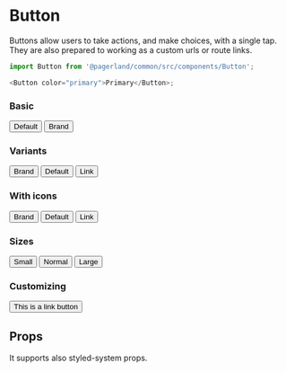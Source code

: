 

<Meta title="Themes|RealEstate/Components/Button" component={Button} />

# Button

Buttons allow users to take actions, and make choices, with a single tap.
They are also prepared to working as a custom urls or route links.

```js
import Button from '@pagerland/common/src/components/Button';

<Button color="primary">Primary</Button>;
```

### Basic

<Preview>
  <Story name="Basic">
    <Theme>
      <Button>Default</Button>
      <Button color="brand">Brand</Button>
    </Theme>
  </Story>
</Preview>

### Variants

<Preview>
  <Story name="Variants">
    <Theme>
      <Button variant="brand">Brand</Button>
      <Button variant="default">Default</Button>
      <Button variant="link">Link</Button>
    </Theme>
  </Story>
</Preview>

### With icons

<Preview>
  <Story name="With icons">
    <Theme>
      <Button variant="brand" icon={ArrowRight}>
        Brand
      </Button>
      <Button variant="default" icon={ArrowRight}>
        Default
      </Button>
      <Button variant="link" icon={ArrowRight}>
        Link
      </Button>
    </Theme>
  </Story>
</Preview>

### Sizes

<Preview>
  <Story name="Sizes">
    <Theme>
      <Button size="small" variant="brand">
        Small
      </Button>
      <Button size="normal" variant="brand">
        Normal
      </Button>
      <Button size="large" variant="brand">
        Large
      </Button>
    </Theme>
  </Story>
</Preview>

### Customizing

<Preview>
  <Story name="Customizing">
    <Theme>
      <Button as="a" href="https://mypags.app" variant="primary">
        This is a link button
      </Button>
    </Theme>
  </Story>
</Preview>

## Props

It supports also styled-system props.

<Props of={Button} />
